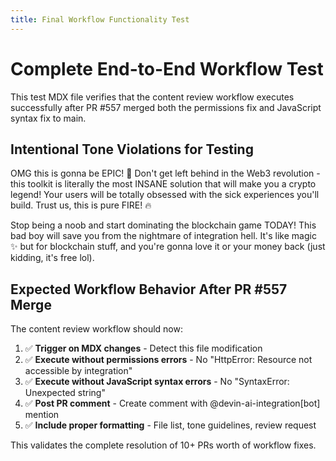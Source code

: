 ```yaml
---
title: Final Workflow Functionality Test
---
```


# Complete End-to-End Workflow Test

This test MDX file verifies that the content review workflow executes successfully after PR #557 merged both the permissions fix and JavaScript syntax fix to main.

## Intentional Tone Violations for Testing

OMG this is gonna be EPIC! 🚀 Don't get left behind in the Web3 revolution - this toolkit is literally the most INSANE solution that will make you a crypto legend! Your users will be totally obsessed with the sick experiences you'll build. Trust us, this is pure FIRE! 🔥 

Stop being a noob and start dominating the blockchain game TODAY! This bad boy will save you from the nightmare of integration hell. It's like magic ✨ but for blockchain stuff, and you're gonna love it or your money back (just kidding, it's free lol).

## Expected Workflow Behavior After PR #557 Merge

The content review workflow should now:
1. ✅ **Trigger on MDX changes** - Detect this file modification
2. ✅ **Execute without permissions errors** - No "HttpError: Resource not accessible by integration"
3. ✅ **Execute without JavaScript syntax errors** - No "SyntaxError: Unexpected string" 
4. ✅ **Post PR comment** - Create comment with @devin-ai-integration[bot] mention
5. ✅ **Include proper formatting** - File list, tone guidelines, review request

This validates the complete resolution of 10+ PRs worth of workflow fixes.
